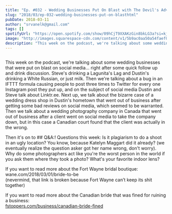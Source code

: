 ```yaml
---
title: "Ep. #032 - Wedding Businesses Put On Blast with The Devil's Advocate"
slug: "2018/03/ep-032-wedding-businesses-put-on-blasthtml"
pubDate: 2018-03-11
author: "srvanelk@gmail.com"
tags: []
spotifyUrl: "https://open.spotify.com/show/09hCjT9XXAKzGin8bkLG3a?si=kjRZvQ1JTb6Ov3HVzSSlWA"
image: "http://images.squarespace-cdn.com/content/v1/5b9ac0aa50a54faef024c950/1547782356544-N60EROO1A0BXH2P0CYXY/image-asset.jpeg/img.jpg/weddingphotohangover/embed/episodes/Ep--032---Wedding-Businesses-Put-On-Blast-with-The-Devils-Advocate-e1rih4"
description: "This week on the podcast, we're talking about some wedding businesses that were put on blast on social media... right after some quick follow up and drink discussion. Steve's drinking a Lagunita's Lag and Dustin's drinking a White Russian, or just milk. Then we're talking about a bug in an IFTTT formula causing people to post three times to Twitter for every one Instagram post they put up, and on the subject of social media Dustin and Steve talk about Linktr.ee. Next up, we talk about the bizarre case of a wedding dress shop in Dustin's hometown that went out of business after getting some bad reviews on social media, which seemed to be warranted. Then we talk about a wedding photography company in Canada that went out of business after a client went on social media to take the company down, but in this case a Canadian court found that the client was actually in the wrong."
---
```


<figure>
  <img src="http://images.squarespace-cdn.com/content/v1/5b9ac0aa50a54faef024c950/1547782356544-N60EROO1A0BXH2P0CYXY/image-asset.jpeg/img.jpg/weddingphotohangover/embed/episodes/Ep--032---Wedding-Businesses-Put-On-Blast-with-The-Devils-Advocate-e1rih4" alt="" />
</figure>

This week on the podcast, we're talking about some wedding businesses that were put on blast on social media... right after some quick follow up and drink discussion. Steve's drinking a Lagunita's Lag and Dustin's drinking a White Russian, or just milk. Then we're talking about a bug in an IFTTT formula causing people to post three times to Twitter for every one Instagram post they put up, and on the subject of social media Dustin and Steve talk about Linktr.ee. Next up, we talk about the bizarre case of a wedding dress shop in Dustin's hometown that went out of business after getting some bad reviews on social media, which seemed to be warranted. Then we talk about a wedding photography company in Canada that went out of business after a client went on social media to take the company down, but in this case a Canadian court found that the client was actually in the wrong.

Then it's on to ## Q&A:! Questions this week: Is it plagiarism to do a shoot in an ugly location? You know, because Katelyn Maggart did it already? (we eventually realize the question asker got her name wrong, don't worry). Why do some photographers act like you're the worst person in the world if you ask them where they took a photo? What's your favorite indoor lens?

If you want to read more about the Fort Wayne bridal boutique:   
wane.com/2018/03/01/bride-to-be  
(nevermind, that link is broken because Fort Wayne can’t keep its shit together)

If you want to read more about the Canadian bride that was fined for ruining a business:  
[fstoppers.com/business/canadian-bride-fined](https://fstoppers.com/business/canadian-bride-fined-115000-after-online-hate-campaign-against-wedding-227591)
